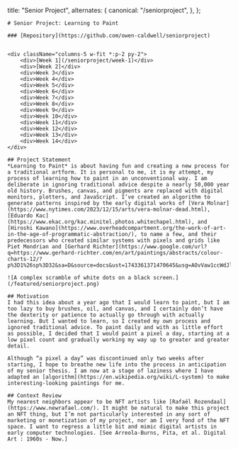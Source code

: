   title: "Senior Project",
  alternates: {
    canonical: "/seniorproject",
  },
};

<div className="max-w-2xl prose">

    # Senior Project: Learning to Paint

    ### [Repository](https://github.com/owen-caldwell/seniorproject)


    <div className="columns-5 w-fit *:p-2 py-2">
        <div>[Week 1](/seniorproject/week-1)</div>
        <div>[Week 2]</div>
        <div>Week 3</div>
        <div>Week 4</div>
        <div>Week 5</div>
        <div>Week 6</div>
        <div>Week 7</div>
        <div>Week 8</div>
        <div>Week 9</div>
        <div>Week 10</div>
        <div>Week 11</div>
        <div>Week 12</div>
        <div>Week 13</div>
        <div>Week 14</div>
    </div>

    ## Project Statement
    *Learning to Paint* is about having fun and creating a new process for a traditional artform. It is personal to me, it is my attempt, my process of learning how to paint in an unconventional way. I am deliberate in ignoring traditional advice despite a nearly 50,000 year old history. Brushes, canvas, and pigments are replaced with digital monitors, plotters, and JavaScript. I’ve created an algorithm to generate patterns inspired by the early digital works of [Vera Molnar](https://www.nytimes.com/2023/12/15/arts/vera-molnar-dead.html), [Eduardo Kac](https://www.ekac.org/kac.minitel.photos.whitechapel.html), and [Hiroshi Kawano](https://www.overheadcompartment.org/the-work-of-art-in-the-age-of-programmatic-abstraction/), to name a few, and their predecessors who created similar systems with pixels and grids like Piet Mondrian and [Gerhard Richter](https://www.google.com/url?q=https://www.gerhard-richter.com/en/art/paintings/abstracts/colour-charts-12/?p%3D1%26sp%3D32&sa=D&source=docs&ust=1743361371470645&usg=AOvVaw1ccWdJlVfrUKH4SQwWPTmz).

    ![A complex scramble of white dots on a black screen.](/featured/seniorproject.png)

    ## Motivation
    I had this idea about a year ago that I would learn to paint, but I am too lazy to buy brushes, oil, and canvas, and I certainly don’t have the dexterity or patience to actually go through with actually learning. But I wanted to learn, so I created my own process and ignored traditional advice. To paint daily and with as little effort as possible, I decided that I would paint a pixel a day, starting at a low pixel count and gradually working my way up to greater and greater detail.

    Although “a pixel a day” was discontinued only two weeks after starting, I hope to breathe new life into the process in anticipation of my senior thesis. I am now at a stage of laziness where I have adapted an [algorithm](https://en.wikipedia.org/wiki/L-system) to make interesting-looking paintings for me.

    ## Context Review
    My nearest neighbors appear to be NFT artists like [Rafaël Rozendaal](https://www.newrafael.com/). It might be natural to make this project an NFT thing, but I’m not particularly interested in any sort of marketing or monetization of my project, nor am I very fond of the NFT space. I want to regress a little bit and mimic digital artists in early computer technologies. [See Arreola-Burns, Pita, et al. Digital Art : 1960s - Now.]

</div>
